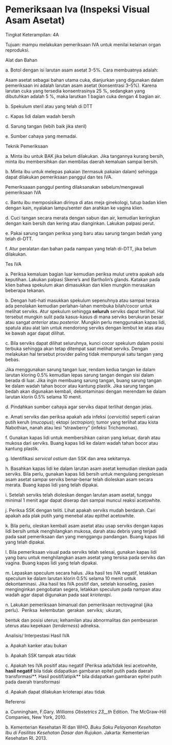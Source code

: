 
# Pemeriksaan Iva (Inspeksi Visual Asam Asetat) 
Tingkat Keterampilan: 4A

Tujuan: mampu melakukan pemeriksaan IVA untuk menilai kelainan organ reproduksi.

Alat dan Bahan

a. Botol dengan isi larutan asam asetat 3-5%. Cara membuatnya adalah:

Asam asetat sebagai bahan utama cuka, dianjurkan yang digunakan dalam pemeriksaan ini adalah larutan asam asetat (konsentrasi 3–5%). Karena larutan cuka yang tersedia konsentrasinya 25 %, sedangkan yang dibutuhkan adalah 5 %, maka larutkan 1 bagian cuka dengan 4 bagian air.

b. Spekulum steril atau yang telah di DTT

c. Kapas lidi dalam wadah bersih

d. Sarung tangan (lebih baik jika steril)

e. Sumber cahaya yang memadai.

Teknik Pemeriksaan

a. Minta ibu untuk BAK jika belum dilakukan. Jika tangannya kurang bersih, minta ibu membersihkan dan membilas daerah kemaluan sampai bersih.

b. Minta ibu untuk melepas pakaian (termasuk pakaian dalam) sehingga dapat dilakukan pemeriksaan panggul dan tes IVA.

 

Pemeriksaaan panggul penting dilaksanakan sebelum/mengawali pemeriksaan IVA

c. Bantu ibu memposisikan dirinya di atas meja ginekologi, tutup badan klien dengan kain, nyalakan lampu/senter dan arahkan ke vagina klien.

d. Cuci tangan secara merata dengan sabun dan air, kemudian keringkan dengan kain bersih dan kering atau dianginkan. Lakukan palpasi perut.

e. Pakai sarung tangan periksa yang baru atau sarung tangan bedah yang telah di-DTT.

f. Atur peralatan dan bahan pada nampan yang telah di-DTT, jika belum dilakukan.

Tes IVA

a. Periksa kemaluan bagian luar kemudian periksa mulut uretra apakah ada keputihan. Lakukan palpasi Skene’s and Bartholin’s glands. Katakan pada klien bahwa spekulum akan dimasukkan dan klien mungkin merasakan beberapa tekanan.

b. Dengan hati-hati masukkan spekulum sepenuhnya atau sampai terasa ada penolakan kemudian perlahan-lahan membuka bilah/cocor untuk melihat serviks. Atur spekulum sehingga **seluruh** serviks dapat terlihat. Hal tersebut mungkin sulit pada kasus-kasus di mana serviks berukuran besar atau sangat _anterior_ atau _posterior_. Mungkin perlu menggunakan kapas lidi, spatula atau alat lain untuk mendorong serviks dengan lembut ke atas atau ke bawah agar dapat dilihat.

c. Bila serviks dapat dilihat seluruhnya, kunci cocor spekulum dalam posisi terbuka sehingga akan tetap ditempat saat melihat serviks. Dengan melakukan hal tersebut provider paling tidak mempunyai satu tangan yang bebas.

Jika menggunakan sarung tangan luar, rendam kedua tangan ke dalam larutan kloring 0.5% kemudian lepas sarung tangan dengan sisi dalam berada di luar. Jika ingin membuang sarung tangan, buang sarung tangan ke dalam wadah tahan bocor atau kantung plastik. Jika sarung tangan bedah akan digunakan kembali, dekontaminasi dengan merendam ke dalam larutan klorin 0.5% selama 10 menit.

 

d. Pindahkan sumber cahaya agar serviks dapat terlihat dengan jelas.

e. Amati serviks dan periksa apakah ada infeksi (_cervicitis_) seperti cairan putih keruh (_mucopus_); ektopi (_ectropion_); tumor yang terlihat atau kista Nabothian, nanah atau lesi “strawberry” (infeksi Trichomonas).

f. Gunakan kapas lidi untuk membersihkan cairan yang keluar, darah atau mukosa dari serviks. Buang kapas lidi ke dalam wadah tahan bocor atau kantung plastik.

g. Identifikasi _servical ostium_ dan SSK dan area sekitarnya.

h. Basahkan kapas lidi ke dalam larutan asam asetat kemudian oleskan pada serviks. Bila perlu, gunakan kapas lidi bersih untuk mengulang pengolesan asam asetat sampai serviks benar-benar telah dioleskan asam secara merata. Buang kapas lidi yang telah dipakai.

i. Setelah serviks telah dioleskan dengan larutan asam asetat, tunggu minimal 1 menit agar dapat diserap dan sampai muncul reaksi acetowhite.

j. Periksa SSK dengan teliti. Lihat apakah serviks mudah berdarah. Cari apakah ada plak putih yang menebal atau epithel acetowhite.

k. Bila perlu, oleskan kembali asam asetat atau usap serviks dengan kapas lidi bersih untuk menghilangkan mukosa, darah atau debris yang terjadi pada saat pemeriksaan dan yang menggangu pandangan. Buang kapas lidi yang telah dipakai.

l. Bila pemeriksaan visual pada serviks telah selesai, gunakan kapas lidi yang baru untuk menghilangkan asam asetat yang tersisa pada serviks dan vagina. Buang kapas lidi yang telah dipakai.

m. Lepaskan speculum secara halus. Jika hasil tes IVA negatif, letakkan speculum ke dalam larutan klorin 0.5% selama 10 menit untuk dekontaminasi. Jika hasil tes IVA positif dan, setelah konseling, pasien menginginkan pengobatan segera, letakkan speculum pada nampan atau wadah agar dapat digunakan pada saat _krioterapi_.

n. Lakukan pemeriksaan bimanual dan pemeriksaan rectovaginal (jika  perlu).  Periksa  kelembutan  gerakan  serviks;  ukuran,

 

bentuk dan posisi uterus; kehamilan atau abnormalitas dan pembesaran uterus atau kepekaan (_tenderness_) adneksa.

Analisis/ Interpestasi Hasil IVA

a. Apakah kanker atau bukan

b. Apakah SSK tampak atau tidak

c. Apakah tes IVA positif atau negatif (Periksa ada/tidak lesi acetowhite, **hasil negatif** bila tidak didapatkan gambaran epitel putih pada daerah transformasi**. Hasil positif/atipik** bila didapatkan gambaran epitel putih pada daerah transformasi

d. Apakah dapat dilakukan krioterapi atau tidak

Referensi

a. Cunningham, F.Gary. _Williams Obstetrics 23__th_ Edition. The McGraw-Hill Companies, New York, 2010.

b. Kementerian Kesehatan RI dan WHO. _Buku Saku Pelayanan Kesehatan Ibu di Fasilitas Kesehatan Dasar dan Rujukan_. Jakarta: Kementerian Kesehatan RI. 2013.
